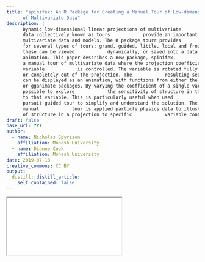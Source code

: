 ```yaml
---
title: "spinifex: An R Package for Creating a Manual Tour of Low-dimensional Projections
      of Multivariate Data"
description: |
      Dynamic low-dimensional linear projections of multivariate
      data collectively known as tours            provide an important tool for exploring
      multivariate data and models. The R package tourr provides            functions
      for several types of tours: grand, guided, little, local and frozen. Each of
      these can be viewed            dynamically, or saved into a data object for
      animation. This paper describes a new package, spinifex,            which provides
      a manual tour of multivariate data where the projection coefficient of a single
      variable            is controlled. The variable is rotated fully into the projection,
      or completely out of the projection. The            resulting sequence of projections
      can be displayed as an animation, with functions from either the            plotly
      or gganimate packages. By varying the coefficient of a single variable, it is
      possible to explore            the sensitivity of structure in the projection
      to that variable. This is particularly useful when used            with a projection
      pursuit guided tour to simplify and understand the solution. The use of the
      manual            tour is applied particle physics data to illustrate the sensitivity
      of structure in a projection to specific            variable contributions.
draft: false
base_url: ???
author:
  - name: Nicholas Spyrison
    affiliation: Monash University
  - name: Dianne Cook
    affiliation: Monash University
date: 2019-07-18
creative_commons: CC BY
output:
  distill::distill_article:
    self_contained: false
---
```


<object data="RJ-2020-027.pdf" type="application/pdf" style="height:955px">
    <iframe src="RJ-2020-027.pdf"></iframe>
</object>

